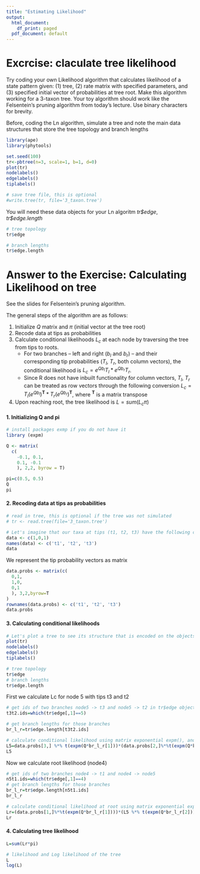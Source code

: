 ```yaml
---
title: "Estimating Likelihood"
output:
  html_document:
    df_print: paged
  pdf_document: default
---
```


# Excrcise: claculate tree likelihood

Try coding your own Likelihood algorithm that calculates likelihood of a state pattern given: (1) tree, (2) rate matrix with specified parameters, and (3) specified initial vector of probabilities at tree root. Make this algorithm working for a 3-taxon tree. Your toy algorithm should work like the Felsentein's pruning algorithm from today's lecture. Use binary characters for brevity.


Before, coding the Ln algorithm, simulate a tree and note the main data structures that store the tree topology and branch lengths

```r
library(ape)
library(phytools)

set.seed(100)
tr<-pbtree(n=3, scale=1, b=1, d=0)
plot(tr)
nodelabels()
edgelabels()
tiplabels()

# save tree file, this is optional
#write.tree(tr, file='3_taxon.tree')
```

You will need these data objects for your Ln algoritm *tr\$edge*, *tr\$edge.length*
```r
# tree topology
tr$edge

# branch lengths
tr$edge.length

```



# Answer to the Exercise: Calculating Likelihood on tree
See the slides for Felsentein's pruning algorithm.

The general steps of the algorithm are as follows:

1. Initialize $Q$ matrix and $\pi$ (initial vector at the tree root)
2. Recode data at tips as probabilities
3. Calculate conditional likelihoods $L_c$ at each node by traversing the tree from tips to roots. 
    * For two branches -- left and right ($b_l$ and $b_r$) -- and their corresponding tip probabilities ($T_l$, $T_r$, both column vectors), the conditional likelihood is  $L_c=e^{Qb_l}T_l*e^{Qb_r}T_r$. 
    * Since R does not have inbuilt functionality for column vectors, $T_l$, $T_r$ can be treated as row vectors through the following conversion $L_c=T_l(e^{Qb_l})^\textbf{T}*T_r(e^{Qb_r})^\textbf{T}$, where $^\textbf{T}$ is a matrix transpose
4. Upon reaching root, the tree likelihood is $L=sum(L_c\pi)$


#### 1. Initializing Q and pi
```r

# install packages exmp if you do not have it
library (expm)

Q <- matrix(
  c(
    -0.1, 0.1,
    0.1, -0.1
    ), 2,2, byrow = T)

pi=c(0.5, 0.5)
Q
pi

```



#### 2. Recoding data at tips as probabilities
```r
# read in tree, this is optional if the tree was not simulated
# tr <- read.tree(file='3_taxon.tree')

# Let's imagine that our taxa at tips (t1, t2, t3) have the following character states (we use a binary character)
data <- c(1,0,1)
names(data) <- c('t1', 't2', 't3')
data
```

We represent the tip probability vectors as matrix
```r
data.probs <- matrix(c(
  0,1,
  1,0,
  0,1
  ), 3,2,byrow=T
)
rownames(data.probs) <- c('t1', 't2', 't3')
data.probs
```

#### 3. Calculating conditional likelihoods
```r
# Let's plot a tree to see its structure that is encoded on the objects tr$edge and tr$edge.length
plot(tr)
nodelabels()
edgelabels()
tiplabels()

# tree topology
tr$edge
# branch lengths
tr$edge.length
```


First we calculate Lc for node 5 with tips t3 and t2
```r
# get ids of two branches node5 -> t3 and node5 -> t2 in tr$edge object (they are 3 and 2)
t3t2.ids=which(tr$edge[,1]==5)

# get branch lengths for those branches
br_l_r=tr$edge.length[t3t2.ids]

# calculate conditional likelihood using matrix exponential expm(), and matrix multiplication %*%
L5=data.probs[3,] %*% t(expm(Q*br_l_r[1]))*(data.probs[2,]%*%t(expm(Q*br_l_r[2])))
L5
```

Now we calculate root likelihood (node4)
```r
# get ids of two branches node4 -> t1 and node4 -> node5 
n5t1.ids=which(tr$edge[,1]==4)
# get branch lengths for those branches
br_l_r=tr$edge.length[n5t1.ids]
br_l_r

# calculate conditional likelihood at root using matrix exponential expm(), and matrix multiplication %*%
Lr=(data.probs[1,]%*%t(expm(Q*br_l_r[1])))*(L5 %*% t(expm(Q*br_l_r[2])))
Lr
```

#### 4. Calculating tree likelihood
```r
L=sum(Lr*pi)

# likelihood and Log likelihood of the tree
L
log(L)
```



